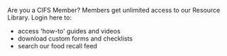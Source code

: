 Are you a CIFS Member? Members get unlimited access to our Resource Library. Login here to:

- access 'how-to' guides and videos
- download custom forms and checklists
- search our food recall feed
